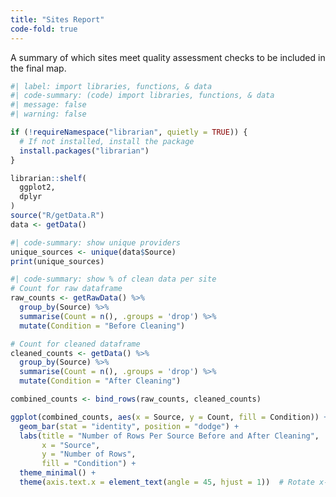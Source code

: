 ```yaml
---
title: "Sites Report"
code-fold: true
---
```


A summary of which sites meet quality assessment checks to be included in the final map.

```R
#| label: import libraries, functions, & data
#| code-summary: (code) import libraries, functions, & data
#| message: false
#| warning: false

if (!requireNamespace("librarian", quietly = TRUE)) {
  # If not installed, install the package
  install.packages("librarian")
}

librarian::shelf(
  ggplot2,
  dplyr
)
source("R/getData.R")
data <- getData()
```

```R
#| code-summary: show unique providers
unique_sources <- unique(data$Source)
print(unique_sources)
```

```R
#| code-summary: show % of clean data per site
# Count for raw dataframe
raw_counts <- getRawData() %>%
  group_by(Source) %>%
  summarise(Count = n(), .groups = 'drop') %>%
  mutate(Condition = "Before Cleaning")

# Count for cleaned dataframe
cleaned_counts <- getData() %>%
  group_by(Source) %>%
  summarise(Count = n(), .groups = 'drop') %>%
  mutate(Condition = "After Cleaning")

combined_counts <- bind_rows(raw_counts, cleaned_counts)

ggplot(combined_counts, aes(x = Source, y = Count, fill = Condition)) +
  geom_bar(stat = "identity", position = "dodge") +
  labs(title = "Number of Rows Per Source Before and After Cleaning",
       x = "Source",
       y = "Number of Rows",
       fill = "Condition") +
  theme_minimal() +
  theme(axis.text.x = element_text(angle = 45, hjust = 1))  # Rotate x-axis labels for better readability

```
